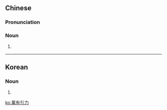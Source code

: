 {{also|万有引力}}
==Chinese==
{{zh-forms|s=万有引力|type=22}}
{{wikipedia|lang=zh}}

===Pronunciation===
{{zh-pron
|m=wànyǒu yǐnlì
|c=maan6 jau5 jan5 lik6
|cat=n
}}

===Noun===
{{zh-noun}}

# {{lb|zh|mechanics}} {{w|Newton's law of universal gravitation|universal gravitation}}

----

==Korean==
{{ko-hanjatab}}

===Noun===
{{ko-noun|mr=manyuillyŏk|y=mān.yuinlyek|hangeul=만유인력}}

# {{hanja form of|만유인력|[[universal]] [[gravitation]]}}

[[ko:萬有引力]]